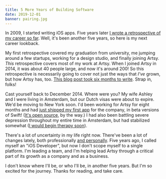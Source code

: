 ```yaml
---
title: 5 More Years of Building Software
date: 2019-12-01
banner: pairing.jpg
---
```



In 2009, I started writing iOS apps. Five years later [I wrote a retrospective
of my career so far](/blog/5-years-of-ios/). Well, it's been another five years,
so here is my next career lookback.

My first retrospective covered my graduation from university, me jumping around a few startups, working for
a design studio, and finally joining Artsy. _This_ retrospective covers most of my work at Artsy.
When I joined Artsy in 2014, it was about 40 people large, and
now it's around 200! So this retrospective is necessarily going to cover not
just the ways that _I've_ grown, but how Artsy has, too. [This blog post took six months to
write](https://github.com/ashfurrow/blog/pull/396). Strap in, folks!

Cast yourself back to December 2014. Where were you? My wife Ashley and I were living in Amsterdam, but
our Dutch visas were about to expire. We'd be moving to New York soon. I'd been working for Artsy for eight
months and had [just shipped my first
app](https://artsy.github.io/blog/2014/11/13/eidolon-retrospective/) for the company,
in beta versions of Swift! ([It's open
source](https://github.com/artsy/eidolon), by the way.) I had also been battling
severe depression throughout my entire time in Amsterdam,
but had stabilized somewhat ([I would begin therapy soon](/blog/depression-graphed/)).

<Timeline2 />

There's a lot of uncertainty in my life right now. There've been a lot of
changes lately, both professionally [and personally](/blog/learning-to-run/).
Five years ago, I called myself an "iOS Developer", but now I don't scope myself
to a single platform. I'm leading a team, and I'm helping lead Artsy through a
critical part of its growth as a company and as a business.

<Tweet tweetID="1179840250518134785" />

I don't know where I'll be, or who I'll be, in another five years. But I'm so
excited for the journey. Thanks for reading, and take care.
